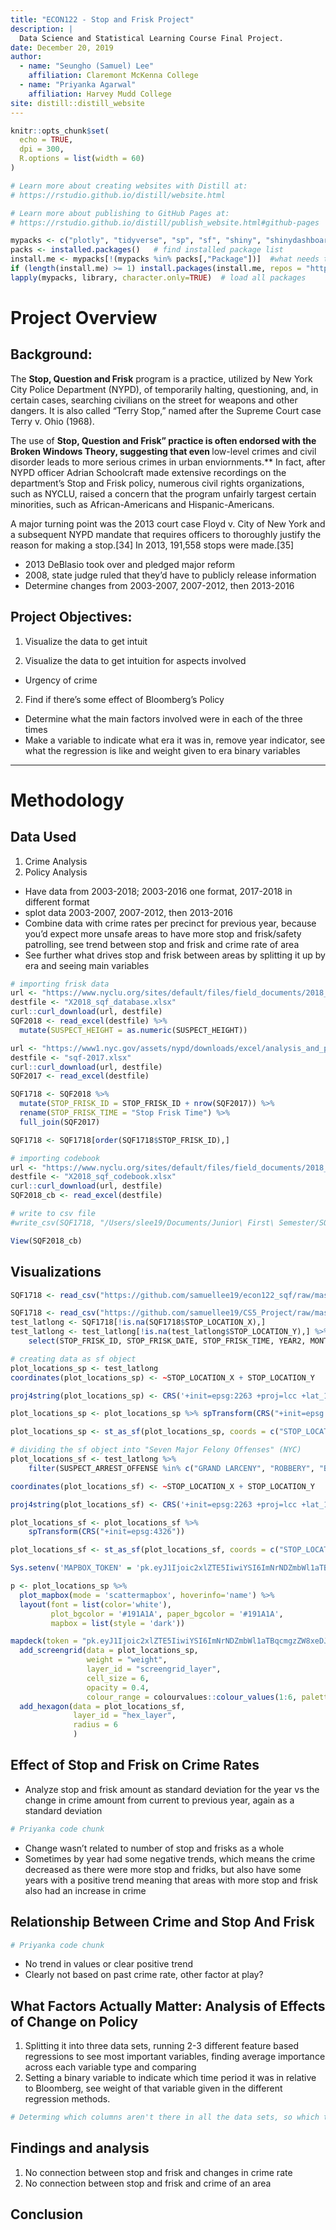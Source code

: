 ```yaml
---
title: "ECON122 - Stop and Frisk Project"
description: |
  Data Science and Statistical Learning Course Final Project.
date: December 20, 2019
author:
  - name: "Seungho (Samuel) Lee"
    affiliation: Claremont McKenna College
  - name: "Priyanka Agarwal"
    affiliation: Harvey Mudd College
site: distill::distill_website
---
```


```r
knitr::opts_chunk$set(
  echo = TRUE,
  dpi = 300,
  R.options = list(width = 60)
)

# Learn more about creating websites with Distill at:
# https://rstudio.github.io/distill/website.html

# Learn more about publishing to GitHub Pages at:
# https://rstudio.github.io/distill/publish_website.html#github-pages

```

```r
mypacks <- c("plotly", "tidyverse", "sp", "sf", "shiny", "shinydashboard", "shinyjs", "DT", "mapdeck", "rgdal")  # what packages are needed?
packs <- installed.packages()   # find installed package list
install.me <- mypacks[!(mypacks %in% packs[,"Package"])]  #what needs to be installed?
if (length(install.me) >= 1) install.packages(install.me, repos = "http://cran.us.r-project.org")   # install (if needed)
lapply(mypacks, library, character.only=TRUE)  # load all packages
```

# Project Overview

## Background:
The **Stop, Question and Frisk** program is a practice, utilized by New York City Police Department (NYPD), of temporarily halting, questioning, and, in certain cases, searching civilians on the street for weapons and other dangers. It is also called "Terry Stop," named after the Supreme Court case Terry v. Ohio (1968).

The use of **Stop, Question and Frisk" practice is often endorsed with the Broken Windows Theory, suggesting that even **low-level crimes and civil disorder leads to more serious crimes in urban enviornments.** In fact, after NYPD officer Adrian Schoolcraft made extensive recordings on the department's Stop and Frisk policy, numerous civil rights organizations, such as NYCLU, raised a concern that the program unfairly targest certain minorities, such as African-Americans and Hispanic-Americans. 

A major turning point was the 2013 court case Floyd v. City of New York and a subsequent NYPD mandate that requires officers to thoroughly justify the reason for making a stop.[34] In 2013, 191,558 stops were made.[35]

- 2013 DeBlasio took over and pledged major reform
- 2008, state judge ruled that they'd have to publicly release information
- Determine changes from 2003-2007, 2007-2012, then 2013-2016

## Project Objectives:
1. Visualize the data to get intuit

1. Visualize the data to get intuition for aspects involved
  - Urgency of crime
2. Find if there's some effect of Bloomberg's Policy
  - Determine what the main factors involved were in each of the three times
  - Make a variable to indicate what era it was in, remove year indicator, see what the regression is like and weight given to era binary variables

----------------

# Methodology

## Data Used
1. Crime Analysis
2. Policy Analysis
- Have data from 2003-2018; 2003-2016 one format, 2017-2018 in different format
- splot data 2003-2007, 2007-2012, then 2013-2016
- Combine data with crime rates per precinct for previous year, because you'd expect more unsafe areas to have more stop and frisk/safety patrolling, see trend between stop and frisk and crime rate of area
- See further what drives stop and frisk between areas by splitting it up by era and seeing main variables

```r
# importing frisk data
url <- "https://www.nyclu.org/sites/default/files/field_documents/2018_sqf_database.xlsx"
destfile <- "X2018_sqf_database.xlsx"
curl::curl_download(url, destfile)
SQF2018 <- read_excel(destfile) %>%
  mutate(SUSPECT_HEIGHT = as.numeric(SUSPECT_HEIGHT))

url <- "https://www1.nyc.gov/assets/nypd/downloads/excel/analysis_and_planning/stop-question-frisk/sqf-2017.xlsx"
destfile <- "sqf-2017.xlsx"
curl::curl_download(url, destfile)
SQF2017 <- read_excel(destfile)

SQF1718 <- SQF2018 %>%
  mutate(STOP_FRISK_ID = STOP_FRISK_ID + nrow(SQF2017)) %>%
  rename(STOP_FRISK_TIME = "Stop Frisk Time") %>%
  full_join(SQF2017)

SQF1718 <- SQF1718[order(SQF1718$STOP_FRISK_ID),]

# importing codebook
url <- "https://www.nyclu.org/sites/default/files/field_documents/2018_sqf_codebook.xlsx"
destfile <- "X2018_sqf_codebook.xlsx"
curl::curl_download(url, destfile)
SQF2018_cb <- read_excel(destfile)

# write to csv file
#write_csv(SQF1718, "/Users/slee19/Documents/Junior\ First\ Semester/SQF1718.csv")

View(SQF2018_cb)
```

## Visualizations


```r
SQF1718 <- read_csv("https://github.com/samuellee19/econ122_sqf/raw/master/Data%20Files%20Only/SQF1718.csv")
```

```r
SQF1718 <- read_csv("https://github.com/samuellee19/CS5_Project/raw/master/SQF1718.csv")
test_latlong <- SQF1718[!is.na(SQF1718$STOP_LOCATION_X),]
test_latlong <- test_latlong[!is.na(test_latlong$STOP_LOCATION_Y),] %>%
    select(STOP_FRISK_ID, STOP_FRISK_DATE, STOP_FRISK_TIME, YEAR2, MONTH2, DAY2, STOP_WAS_INITIATED, SUSPECTED_CRIME_DESCRIPTION, SUSPECT_ARREST_OFFENSE, SUSPECT_RACE_DESCRIPTION, STOP_LOCATION_X, STOP_LOCATION_Y)

# creating data as sf object
plot_locations_sp <- test_latlong
coordinates(plot_locations_sp) <- ~STOP_LOCATION_X + STOP_LOCATION_Y

proj4string(plot_locations_sp) <- CRS('+init=epsg:2263 +proj=lcc +lat_1=41.03333333333333 +lat_2=40.66666666666666 +lat_0=40.16666666666666 +lon_0=-74 +x_0=300000.0000000001 +y_0=0 +datum=NAD83 +units=us-ft +no_defs +ellps=GRS80 +towgs84=0,0,0')

plot_locations_sp <- plot_locations_sp %>% spTransform(CRS("+init=epsg:4326"))

plot_locations_sp <- st_as_sf(plot_locations_sp, coords = c("STOP_LOCATION_X", "STOP_LOCATION_Y"), crs = utm18nCRS)

# dividing the sf object into "Seven Major Felony Offenses" (NYC)
plot_locations_sf <- test_latlong %>%
    filter(SUSPECT_ARREST_OFFENSE %in% c("GRAND LARCENY", "ROBBERY", "BURGLARY", "ASSAULT", "RAPE", "TERRORISM", "GRAND LARCENY AUTO", "AUTO STRIPPING", "MURDER"))

coordinates(plot_locations_sf) <- ~STOP_LOCATION_X + STOP_LOCATION_Y

proj4string(plot_locations_sf) <- CRS('+init=epsg:2263 +proj=lcc +lat_1=41.03333333333333 +lat_2=40.66666666666666 +lat_0=40.16666666666666 +lon_0=-74 +x_0=300000.0000000001 +y_0=0 +datum=NAD83 +units=us-ft +no_defs +ellps=GRS80 +towgs84=0,0,0')

plot_locations_sf <- plot_locations_sf %>%
    spTransform(CRS("+init=epsg:4326"))

plot_locations_sf <- st_as_sf(plot_locations_sf, coords = c("STOP_LOCATION_X", "STOP_LOCATION_Y"), crs = utm18nCRS)

Sys.setenv('MAPBOX_TOKEN' = 'pk.eyJ1Ijoic2xlZTE5IiwiYSI6ImNrNDZmbWl1aTBqcmgzZW8xeDJzcTBsMXEifQ.OvJvDwdVBfB02NaJVLq7Fw')

p <- plot_locations_sp %>%
  plot_mapbox(mode = 'scattermapbox', hoverinfo='name') %>%
  layout(font = list(color='white'),
         plot_bgcolor = '#191A1A', paper_bgcolor = '#191A1A',
         mapbox = list(style = 'dark'))
```

```r
mapdeck(token = "pk.eyJ1Ijoic2xlZTE5IiwiYSI6ImNrNDZmbWl1aTBqcmgzZW8xeDJzcTBsMXEifQ.OvJvDwdVBfB02NaJVLq7Fw", style = mapdeck_style("dark"), pitch = 45) %>%
  add_screengrid(data = plot_locations_sp,
                 weight = "weight",
                 layer_id = "screengrid_layer",
                 cell_size = 6,
                 opacity = 0.4,
                 colour_range = colourvalues::colour_values(1:6, palette = "plasma")) %>%
  add_hexagon(data = plot_locations_sf,
              layer_id = "hex_layer",
              radius = 6
              )
```

## Effect of Stop and Frisk on Crime Rates
- Analyze stop and frisk amount as standard deviation for the year vs the change in crime amount from current to previous year, again as a standard deviation

```r
# Priyanka code chunk
```

- Change wasn't related to number of stop and frisks as a whole
- Sometimes by year had some negative trends, which means the crime decreased as there were more stop and fridks, but also have some years with a positive trend meaning that areas with more stop and frisk also had an increase in crime

## Relationship Between Crime and Stop And Frisk

```r
# Priyanka code chunk
```

- No trend in values or clear positive trend
- Clearly not based on past crime rate, other factor at play?

## What Factors Actually Matter: Analysis of Effects of Change on Policy

1. Splitting it into three data sets, running 2-3 different feature based regressions to see most important variables, finding average importance across each variable type and comparing
2. Setting a binary variable to indicate which time period it was in relative to Bloomberg, see weight of that variable given in the different regression methods.

```r
# Determing which columns aren't there in all the data sets, so which to drop for variable comparison
```

## Findings and analysis

1. No connection between stop and frisk and changes in crime rate
2. No connection between stop and frisk and crime of an area

## Conclusion

